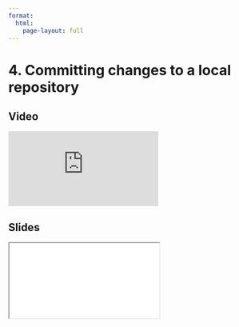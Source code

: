 ```yaml
---
format:
  html:
    page-layout: full
---
```


# 4. Committing changes to a local repository

::: {.panel-tabset .nav-pills}

## Video

<iframe
    class="video"
    src="https://www.youtube.com/embed/OkqmjCOBkmI?start=1260&end=1550&rel=0" 
    title="Module 3 Video - Committing changes to a local repository"
    frameborder="0"
    allow="accelerometer; autoplay; clipboard-write; encrypted-media; gyroscope; picture-in-picture"
    allowfullscreen
></iframe>

## Slides

<iframe
    class="slide-deck"
    src="slides/module3_07.html"
></iframe>

:::
